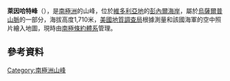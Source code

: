 {{coord|70|38|S|160|1|E|display=title}}

'''萊因哈特峰'''（{{lang-en|Rinehart Peak}}），是[[南極洲|南極洲]]的山峰，位於[[維多利亞地|維多利亞地]]的[[彭內爾海岸|彭內爾海岸]]，屬於[[烏薩爾普山脈|烏薩爾普山脈]]的一部分，海拔高度1,710米，[[美國地質調查局|美國地質調查局]]根據測量和該國海軍的空中照片繪入地圖，現時由[[南極條約體系|南極條約體系]]管理。

==參考資料==
{{usgs-gazetteer}}

{{Antarctica-geo-stub}}
[[Category:南極洲山峰|Category:南極洲山峰]]